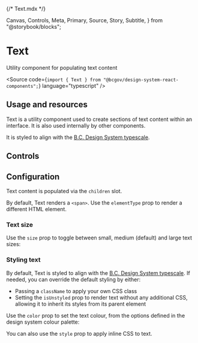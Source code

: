 {/* Text.mdx */}

  Canvas,
  Controls,
  Meta,
  Primary,
  Source,
  Story,
  Subtitle,
} from "@storybook/blocks";


<Meta of={TextStories} />

# Text

<Subtitle>Utility component for populating text content</Subtitle>

<Source
  code={`import { Text } from "@bcgov/design-system-react-components";`}
  language="typescript"
/>

## Usage and resources

Text is a utility component used to create sections of text content within an interface. It is also used internally by other components.

It is styled to align with the [B.C. Design System typescale](https://www2.gov.bc.ca/gov/content?id=72C2CD6E05494C84B9A072DD9C6A5342).

## Controls

<Canvas of={TextStories.TextTemplate} />
<Controls of={TextStories.TextTemplate} />

## Configuration

Text content is populated via the `children` slot.

By default, Text renders a `<span>`. Use the `elementType` prop to render a different HTML element.

### Text size

Use the `size` prop to toggle between small, medium (default) and large text sizes:

<Canvas of={TextStories.SmallText} />
<Canvas of={TextStories.MediumText} />
<Canvas of={TextStories.LargeText} />

### Styling text

By default, Text is styled to align with the [B.C. Design System typescale](https://www2.gov.bc.ca/gov/content?id=72C2CD6E05494C84B9A072DD9C6A5342). If needed, you can override the default styling by either:

- Passing a `className` to apply your own CSS class
- Setting the `isUnstyled` prop to render text without any additional CSS, allowing it to inherit its styles from its parent element

<Canvas of={TextStories.UnstyledText} />

Use the `color` prop to set the text colour, from the options defined in the design system colour palette:

<Canvas of={TextStories.DangerText} />
<Canvas of={TextStories.DisabledText} />
<Canvas of={TextStories.PrimaryInvert} />

You can also use the `style` prop to apply inline CSS to text.
